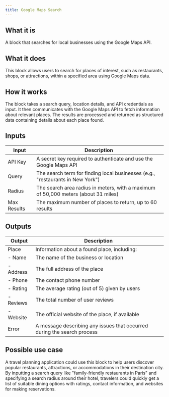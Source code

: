 ```yaml
---
title: Google Maps Search
---
```


## What it is
A block that searches for local businesses using the Google Maps API.

## What it does
This block allows users to search for places of interest, such as restaurants, shops, or attractions, within a specified area using Google Maps data.

## How it works
The block takes a search query, location details, and API credentials as input. It then communicates with the Google Maps API to fetch information about relevant places. The results are processed and returned as structured data containing details about each place found.

## Inputs
| Input | Description |
|-------|-------------|
| API Key | A secret key required to authenticate and use the Google Maps API |
| Query | The search term for finding local businesses (e.g., "restaurants in New York") |
| Radius | The search area radius in meters, with a maximum of 50,000 meters (about 31 miles) |
| Max Results | The maximum number of places to return, up to 60 results |

## Outputs
| Output | Description |
|--------|-------------|
| Place | Information about a found place, including: |
| - Name | The name of the business or location |
| - Address | The full address of the place |
| - Phone | The contact phone number |
| - Rating | The average rating (out of 5) given by users |
| - Reviews | The total number of user reviews |
| - Website | The official website of the place, if available |
| Error | A message describing any issues that occurred during the search process |

## Possible use case
A travel planning application could use this block to help users discover popular restaurants, attractions, or accommodations in their destination city. By inputting a search query like "family-friendly restaurants in Paris" and specifying a search radius around their hotel, travelers could quickly get a list of suitable dining options with ratings, contact information, and websites for making reservations.
